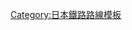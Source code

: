 {{Navbox
|name = 特定地方交通線
|title = [[File:Japanese National Railway logo.svg|50px|日本國有鐵道|link=日本國有鐵道]] [[特定地方交通線]]
|listclass = hlist
|groupstyle = 
|group1 = 第1次廢線對象
|list1 = [[相生線]] - [[赤谷線]] - [[明知線]] - [[甘木線 (甘木鐵道)|甘木線]] - [[岩內線]] - [[魚沼線]] - [[大畑線]] - [[秋田內陸線|角館線]] - [[香月線]] - [[勝田線]] - [[神岡線 (神岡鐵道)|神岡線]] - [[夷隅線|木原線]] - [[北谷灣線|久慈線]] - [[倉吉線]] - [[黑石線]] - [[興濱南線]] - [[興濱北線]] - [[小松島線]] - [[南谷灣線|盛線]] - [[信樂線]] - [[清水港線]] - [[渚滑線]] - [[白糠線]] - [[添田線]] - [[高砂線]] - [[高森線]] - [[樽見線]] - [[妻線]] - [[日中線]] - [[美幸線]] - [[北條線]] - [[阿武隈急行線|丸森線]] - [[萬字線]] - [[三木線]] - [[北谷灣線|宮古線]] - [[宮原線]] - [[室木線]] - [[鳥海山麓線|矢島線]] - [[矢部線]] - [[若櫻線]]
|group2 = 第2次廢線對象
|list2 = [[會津線]] - [[渡良瀨溪谷線|足尾線]] - [[秋田內陸線|阿仁合線]] - [[伊勢線 (伊勢鐵道)|伊勢線]] - [[膽振線]] - [[歌志內線]] - [[漆生線]] - [[越美南線]] - [[大隅線]] - [[上山田線]] - [[錦川清流線|岩日線]] - [[佐賀線]] - [[志布志線]] - [[標津線]] - [[士幌線]] - [[瀨棚線]] - [[高千穗線]] - [[故鄉銀河線|池北線]] - [[天北線]] - [[富內線]] - [[名寄本線]] - [[羽幌線]] - [[廣尾線]] - [[天龍濱名湖線|二俁線]] - [[幌內線]] - [[西九州線|松浦線]] - [[松前線]] - [[宮之城線]] - [[真岡線]] - [[山野線]] - [[湧網線]]
|group3 = 第3次廢線對象
|list3 = [[伊田線]] - [[糸田線]] - [[愛知環狀鐵道線|岡多線]] - [[鍛冶屋線]] - [[大社線 (西日本旅客鐵道)|大社線]] - [[田川線]] - [[花長井線]] - [[中村線]] - [[能登線 (能登鐵道)|能登線]] - [[宮田線]] - [[宮津線]] - [[湯前線]]
|}}
<noinclude>
[[Category:日本鐵路路線模板]]
</noinclude>